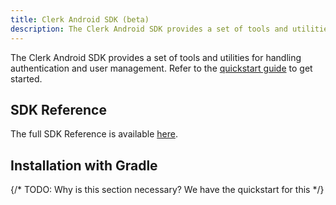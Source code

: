 ```yaml
---
title: Clerk Android SDK (beta)
description: The Clerk Android SDK provides a set of tools and utilities for handling authentication and user management.
---
```


The Clerk Android SDK provides a set of tools and utilities for handling authentication and user management. Refer to the [quickstart guide](/docs/quickstarts/android) to get started.

## SDK Reference

The full SDK Reference is available [here](clerk-android.clerkstage.dev).

## Installation with Gradle

{/* TODO: Why is this section necessary? We have the quickstart for this */}

<Include src="_partials/android/setup-android-sdk" />
